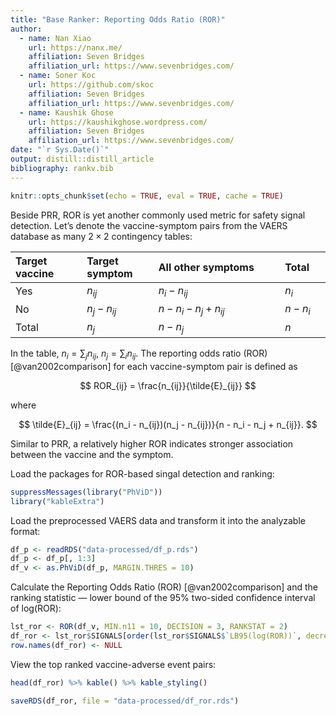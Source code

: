 ```yaml
---
title: "Base Ranker: Reporting Odds Ratio (ROR)"
author:
  - name: Nan Xiao
    url: https://nanx.me/
    affiliation: Seven Bridges
    affiliation_url: https://www.sevenbridges.com/
  - name: Soner Koc
    url: https://github.com/skoc
    affiliation: Seven Bridges
    affiliation_url: https://www.sevenbridges.com/
  - name: Kaushik Ghose
    url: https://kaushikghose.wordpress.com/
    affiliation: Seven Bridges
    affiliation_url: https://www.sevenbridges.com/
date: "`r Sys.Date()`"
output: distill::distill_article
bibliography: rankv.bib
---
```


```r
knitr::opts_chunk$set(echo = TRUE, eval = TRUE, cache = TRUE)
```

Beside PRR, ROR is yet another commonly used metric for safety signal detection. Let's denote the vaccine-symptom pairs from the VAERS database as many $2 \times 2$ contingency tables:

| Target vaccine | Target symptom | All other symptoms       | Total     |
| :------------- | :------------- | :----------------------- | :-------- |
| Yes            | $n_{ij}$       | $n_i - n_{ij}$           | $n_i$      |
| No             | $n_j - n_{ij}$ | $n - n_i - n_j + n_{ij}$ | $n - n_i$ |
| Total          | $n_j$          | $n - n_j$                | $n$       |

In the table, $n_i = \sum_j n_{ij}$, $n_j = \sum_i n_{ij}$. The reporting odds ratio (ROR) [@van2002comparison] for each vaccine-symptom pair is defined as

$$
ROR_{ij} = \frac{n_{ij}}{\tilde{E}_{ij}}
$$

where

$$
\tilde{E}_{ij} = \frac{(n_i - n_{ij})(n_j - n_{ij})}{n - n_i - n_j + n_{ij}}.
$$

Similar to PRR, a relatively higher ROR indicates stronger association between the vaccine and the symptom.

Load the packages for ROR-based singal detection and ranking:

```r
suppressMessages(library("PhViD"))
library("kableExtra")
```

Load the preprocessed VAERS data and transform it into the analyzable format:

```r
df_p <- readRDS("data-processed/df_p.rds")
df_p <- df_p[, 1:3]
df_v <- as.PhViD(df_p, MARGIN.THRES = 10)
```

Calculate the Reporting Odds Ratio (ROR) [@van2002comparison] and the ranking statistic --- lower bound of the 95% two-sided confidence interval of log(ROR):

```r
lst_ror <- ROR(df_v, MIN.n11 = 10, DECISION = 3, RANKSTAT = 2)
df_ror <- lst_ror$SIGNALS[order(lst_ror$SIGNALS$`LB95(log(ROR))`, decreasing = TRUE), 1:6]
row.names(df_ror) <- NULL
```

View the top ranked vaccine-adverse event pairs:

```r
head(df_ror) %>% kable() %>% kable_styling()
```

```r
saveRDS(df_ror, file = "data-processed/df_ror.rds")
```
